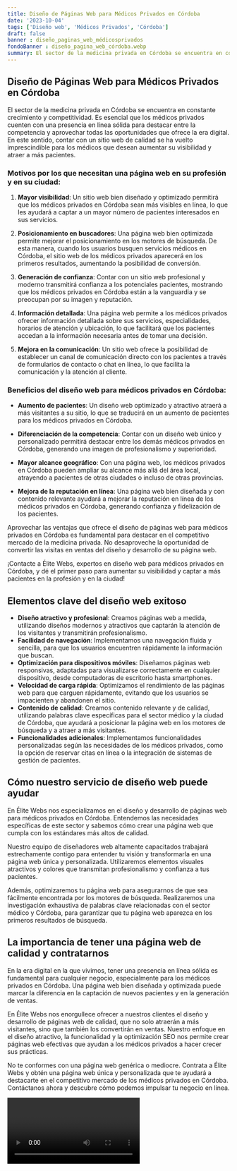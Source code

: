 ```yaml
---
title: Diseño de Páginas Web para Médicos Privados en Córdoba
date: '2023-10-04'
tags: ['Diseño web', 'Médicos Privados', 'Córdoba']
draft: false
banner : diseño_paginas_web_médicosprivados
fondoBanner : diseño_pagina_web_córdoba.webp
summary: El sector de la medicina privada en Córdoba se encuentra en constante crecimiento y competitividad. Es esencial que los médicos privados cuenten con una presencia en línea sólida para destacar entre la competencia y aprovechar todas las oportunidades que ofrece la era digital. En este sentido, contar con un sitio web de calidad se ha vuelto imprescindible para los médicos que desean aumentar su visibilidad y atraer a más pacientes.
---
```


## Diseño de Páginas Web para Médicos Privados en Córdoba

El sector de la medicina privada en Córdoba se encuentra en constante crecimiento y competitividad. Es esencial que los médicos privados cuenten con una presencia en línea sólida para destacar entre la competencia y aprovechar todas las oportunidades que ofrece la era digital. En este sentido, contar con un sitio web de calidad se ha vuelto imprescindible para los médicos que desean aumentar su visibilidad y atraer a más pacientes.

### Motivos por los que necesitan una página web en su profesión y en su ciudad:

1. **Mayor visibilidad**: Un sitio web bien diseñado y optimizado permitirá que los médicos privados en Córdoba sean más visibles en línea, lo que les ayudará a captar a un mayor número de pacientes interesados en sus servicios.

2. **Posicionamiento en buscadores**: Una página web bien optimizada permite mejorar el posicionamiento en los motores de búsqueda. De esta manera, cuando los usuarios busquen servicios médicos en Córdoba, el sitio web de los médicos privados aparecerá en los primeros resultados, aumentando la posibilidad de conversión.

3. **Generación de confianza**: Contar con un sitio web profesional y moderno transmitirá confianza a los potenciales pacientes, mostrando que los médicos privados en Córdoba están a la vanguardia y se preocupan por su imagen y reputación.

4. **Información detallada**: Una página web permite a los médicos privados ofrecer información detallada sobre sus servicios, especialidades, horarios de atención y ubicación, lo que facilitará que los pacientes accedan a la información necesaria antes de tomar una decisión.

5. **Mejora en la comunicación**: Un sitio web ofrece la posibilidad de establecer un canal de comunicación directo con los pacientes a través de formularios de contacto o chat en línea, lo que facilita la comunicación y la atención al cliente.

### Beneficios del diseño web para médicos privados en Córdoba:

- **Aumento de pacientes**: Un diseño web optimizado y atractivo atraerá a más visitantes a su sitio, lo que se traducirá en un aumento de pacientes para los médicos privados en Córdoba.

- **Diferenciación de la competencia**: Contar con un diseño web único y personalizado permitirá destacar entre los demás médicos privados en Córdoba, generando una imagen de profesionalismo y superioridad.

- **Mayor alcance geográfico**: Con una página web, los médicos privados en Córdoba pueden ampliar su alcance más allá del área local, atrayendo a pacientes de otras ciudades o incluso de otras provincias.

- **Mejora de la reputación en línea**: Una página web bien diseñada y con contenido relevante ayudará a mejorar la reputación en línea de los médicos privados en Córdoba, generando confianza y fidelización de los pacientes.

Aprovechar las ventajas que ofrece el diseño de páginas web para médicos privados en Córdoba es fundamental para destacar en el competitivo mercado de la medicina privada. No desaproveche la oportunidad de convertir las visitas en ventas del diseño y desarrollo de su página web.

¡Contacte a Élite Webs, expertos en diseño web para médicos privados en Córdoba, y dé el primer paso para aumentar su visibilidad y captar a más pacientes en la profesión y en la ciudad!

<GifSeo />

<Cta />

## Elementos clave del diseño web exitoso

- **Diseño atractivo y profesional**: Creamos páginas web a medida, utilizando diseños modernos y atractivos que captarán la atención de los visitantes y transmitirán profesionalismo.
- **Facilidad de navegación**: Implementamos una navegación fluida y sencilla, para que los usuarios encuentren rápidamente la información que buscan.
- **Optimización para dispositivos móviles**: Diseñamos páginas web responsivas, adaptadas para visualizarse correctamente en cualquier dispositivo, desde computadoras de escritorio hasta smartphones.
- **Velocidad de carga rápida**: Optimizamos el rendimiento de las páginas web para que carguen rápidamente, evitando que los usuarios se impacienten y abandonen el sitio.
- **Contenido de calidad**: Creamos contenido relevante y de calidad, utilizando palabras clave específicas para el sector médico y la ciudad de Córdoba, que ayudará a posicionar la página web en los motores de búsqueda y a atraer a más visitantes.
- **Funcionalidades adicionales**: Implementamos funcionalidades personalizadas según las necesidades de los médicos privados, como la opción de reservar citas en línea o la integración de sistemas de gestión de pacientes.

## Cómo nuestro servicio de diseño web puede ayudar

En Élite Webs nos especializamos en el diseño y desarrollo de páginas web para médicos privados en Córdoba. Entendemos las necesidades específicas de este sector y sabemos cómo crear una página web que cumpla con los estándares más altos de calidad.

Nuestro equipo de diseñadores web altamente capacitados trabajará estrechamente contigo para entender tu visión y transformarla en una página web única y personalizada. Utilizaremos elementos visuales atractivos y colores que transmitan profesionalismo y confianza a tus pacientes.

Además, optimizaremos tu página web para asegurarnos de que sea fácilmente encontrada por los motores de búsqueda. Realizaremos una investigación exhaustiva de palabras clave relacionadas con el sector médico y Córdoba, para garantizar que tu página web aparezca en los primeros resultados de búsqueda.

## La importancia de tener una página web de calidad y contratarnos

En la era digital en la que vivimos, tener una presencia en línea sólida es fundamental para cualquier negocio, especialmente para los médicos privados en Córdoba. Una página web bien diseñada y optimizada puede marcar la diferencia en la captación de nuevos pacientes y en la generación de ventas.

En Élite Webs nos enorgullece ofrecer a nuestros clientes el diseño y desarrollo de páginas web de calidad, que no solo atraerán a más visitantes, sino que también los convertirán en ventas. Nuestro enfoque en el diseño atractivo, la funcionalidad y la optimización SEO nos permite crear páginas web efectivas que ayudan a los médicos privados a hacer crecer sus prácticas.

No te conformes con una página web genérica o mediocre. Contrata a Élite Webs y obtén una página web única y personalizada que te ayudará a destacarte en el competitivo mercado de los médicos privados en Córdoba. Contáctanos ahora y descubre cómo podemos impulsar tu negocio en línea.

<Video />

<CtaBot job='Médicos Privados' city='Córdoba'/>

<Gmaps query='Córdoba+españa+maps' />